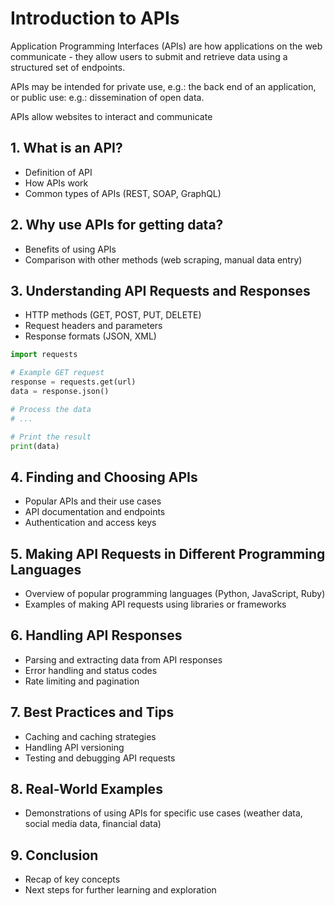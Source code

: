 # Introduction to APIs

Application Programming Interfaces (APIs) are how applications on the web communicate - they allow users to submit and retrieve data using a structured set of endpoints. 

APIs may be intended for private use, e.g.: the back end of an application, or public use: e.g.: dissemination of open data.

APIs allow websites to interact and communicate


## 1. What is an API?
- Definition of API
- How APIs work
- Common types of APIs (REST, SOAP, GraphQL)

## 2. Why use APIs for getting data?
- Benefits of using APIs
- Comparison with other methods (web scraping, manual data entry)

## 3. Understanding API Requests and Responses
- HTTP methods (GET, POST, PUT, DELETE)
- Request headers and parameters
- Response formats (JSON, XML)

```python
import requests

# Example GET request
response = requests.get(url)
data = response.json()

# Process the data
# ...

# Print the result
print(data)
```

## 4. Finding and Choosing APIs
- Popular APIs and their use cases
- API documentation and endpoints
- Authentication and access keys

## 5. Making API Requests in Different Programming Languages
- Overview of popular programming languages (Python, JavaScript, Ruby)
- Examples of making API requests using libraries or frameworks

## 6. Handling API Responses
- Parsing and extracting data from API responses
- Error handling and status codes
- Rate limiting and pagination

## 7. Best Practices and Tips
- Caching and caching strategies
- Handling API versioning
- Testing and debugging API requests

## 8. Real-World Examples
- Demonstrations of using APIs for specific use cases (weather data, social media data, financial data)

## 9. Conclusion
- Recap of key concepts
- Next steps for further learning and exploration
